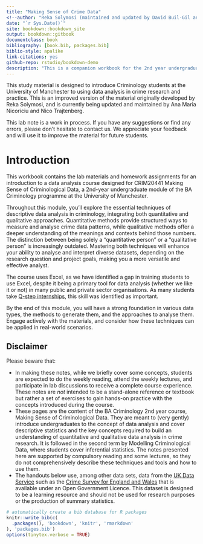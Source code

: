 ```yaml
--- 
title: "Making Sense of Crime Data"
<!--author: "Reka Solymosi (maintained and updated by David Buil-Gil and Nicolas Trajtenberg)" -->
date: "`r Sys.Date()`"
site: bookdown::bookdown_site
output: bookdown::gitbook
documentclass: book
bibliography: [book.bib, packages.bib]
biblio-style: apalike
link-citations: yes
github-repo: rstudio/bookdown-demo
description: "This is a companion workbook for the 2nd year undergraduate module CRIM20441 Making Sense of Criminological Data at the University of Manchester."
---
```

This study material is designed to introduce Criminology students at the University of Manchester to using data analysis in crime research and practice. This is an improved version of the material originally developed by Reka Solymosi, and is currently being updated and maintained by Ana Maria Nicoriciu and Nico Trajtenberg.

This lab note is a work in process. If you have any suggestions or find any errors, please don’t hesitate to contact us. We appreciate your feedback and will use it to improve the material for future students.

# Introduction {-}

This workbook contains the lab materials and homework assignments for an introduction to a data analysis course designed for CRIM20441 Making Sense of Criminological Data, a 2nd-year undergraduate module of the BA Criminology programme at the University of Manchester.

Throughout this module, you'll explore the essential techniques of descriptive data analysis in criminology, integrating both quantitative and qualitative approaches. Quantitative methods provide structured ways to measure and analyse crime data patterns, while qualitative methods offer a deeper understanding of the meanings and contexts behind those numbers. The distinction between being solely a "quantitative person" or a "qualitative person" is increasingly outdated. Mastering both techniques will enhance your ability to analyse and interpret diverse datasets, depending on the research question and project goals, making you a more versatile and effective analyst.

The course uses Excel, as we have identified a gap in training students to use Excel, despite it being a primary tool for data analysis (whether we like it or not) in many public and private sector organisations. As many students take [Q-step internships](https://www.humanities.manchester.ac.uk/q-step/), this skill was identified as important. 

By the end of this module, you will have a strong foundation in various data types, the methods to generate them, and the approaches to analyse them. Engage actively with the materials, and consider how these techniques can be applied in real-world scenarios.

## Disclaimer {-}

Please beware that:

- In making these notes, while we briefly cover some concepts, students are expected to do the weekly reading, attend the weekly lectures, and participate in lab discussions to receive a complete course experience. These notes are *not* intended to be a stand-alone reference or textbook but rather a set of exercises to gain hands-on practice with the concepts introduced during the course.
- These pages are the content of the BA Criminology 2nd year course, Making Sense of Criminological Data. They are meant to (very gently) introduce undergraduates to the concept of data analysis and cover descriptive statistics and the key concepts required to build an understanding of quantitative and qualitative data analysis in crime research. It is followed in the second term by Modelling Criminological Data, where students cover inferential statistics. The notes presented here are supported by compulsory reading and some lectures, so they do not comprehensively describe these techniques and tools and how to use them.
- The handouts below use, among other data sets, data from the [UK Data Service](https://ukdataservice.ac.uk/) such as the [Crime Survey for England and Wales](https://beta.ukdataservice.ac.uk/datacatalogue/series/series?id=200009) that is available under an Open Government Licence. This dataset is designed to be a learning resource and should not be used for research purposes or the production of summary statistics.


```r
# automatically create a bib database for R packages
knitr::write_bib(c(
  .packages(), 'bookdown', 'knitr', 'rmarkdown'
), 'packages.bib')
options(tinytex.verbose = TRUE)
```
